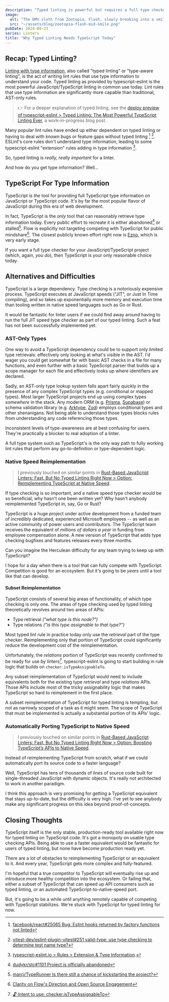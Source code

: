 ```yaml
---
description: "Typed linting is powerful but requires a full type checker to function well. Today, that means TypeScript. This is why we haven't found a suitable replacement yet."
image:
  alt: "The DMV sloth from Zootopia, Flash, slowly breaking into a smile."
  src: "~/assets/blog/zootopia-flash-mid-smile.png"
pubDate: 2024-09-23
series: Linters
title: "Why Typed Linting Needs TypeScript Today"
---
```



## Recap: Typed Linting?

[Linting with type information](https://typescript-eslint.io/getting-started/typed-linting), also called "typed linting" or "type-aware linting", is the act of writing lint rules that use type information to understand your code.
Typed linting as provided by typescript-eslint is the most powerful JavaScript/TypeScript linting in common use today.
Lint rules that use type information are significantly more capable than traditional, AST-only rules.

> 👉 For a deeper explanation of typed linting, see the [deploy preview of typescript-eslint > Typed Linting: The Most Powerful TypeScript Linting Ever](https://deploy-preview-10025--typescript-eslint.netlify.app/blog/typed-linting), a work-in-progress blog post.

Many popular lint rules have ended up either dependent on typed linting or having to deal with known bugs or feature gaps without typed linting [^eslint-plugin-react-hooks-detection-typed-linting] [^eslint-plugin-vitest-valid-type-type-checking].
ESLint's core rules don't understand type information, leading to some typescript-eslint "extension" rules adding in type information [^tseslint-extension-rules-type-checked].

So, typed linting is _really, really important_ for a linter.

And how do you get type information?
Well...

<LabeledVideo
	alt="Zootopia movie scene: Flash, a sloth working at the DMV, very slowly smiles. Judy and Nick wait patiently."
	description="I know reading about typed linting can be a bit of a slog. But I think it's very exciting information!"
	original="https://giphy.com/gifs/zootopia-dmv-xUA7aVWGYlUWCpzT7W"
	src={zootopiaFlashSmiling}
/>

## TypeScript For Type Information

TypeScript is _the_ tool for providing full TypeScript type information on JavaScript or TypeScript code.
It's by far the most popular flavor of JavaScript during this era of web development.

In fact, TypeScript is the _only_ tool that can reasonably retrieve type information today.
Every public effort to recreate it is either abandoned[^stc-abandoned] or stalled[^typerunner-stalled].
Flow is explicitly not targeting competing with TypeScript for public mindshare[^flow-blog-clarity-on-direction].
The closest publicly known effort right now is [Ezno](https://github.com/kaleidawave/ezno), which is very early stage.

If you want a full type checker for your JavaScript/TypeScript project (which, again, _you do_), then TypeScript is your only reasonable choice today.

## Alternatives and Difficulties

TypeScript is a large dependency.
Type checking is a notoriously expensive process.
TypeScript executes at JavaScript speeds ("JIT", or Just In Time compiling), and so takes up exponentially more memory and execution time than tooling written in native speed languages such as Go or Rust.

It would be fantastic for linter users if we could find away around having to run the full JIT speed type checker as part of our typed linting.
Such a feat has not been successfully implemented yet.

<LabeledVideo
	alt="Zootopia movie scene: a sloth working at the DMV very slowly stamps two papers. A waiting lioness face palms."
	description="Seen: TypeScript calculating types for a typed linting in a project utilizing Lodash, Prisma, and Zod."
	original="https://giphy.com/gifs/zootopia-dmv-3og0INAY5MLmEBubyU"
	src={zootopiaSlothStamping}
/>

### AST-Only Types

One way to avoid a TypeScript dependency could be to support only limited type retrievals: effectively only looking at what's visible in the AST.
I'd wager you could get somewhat far with basic AST checks in a file for many functions, and even further with a basic TypeScript parser that builds up a scope manager for each file and effectively looks up where identifiers are declared.

Sadly, an AST-only type lookup system falls apart fairly quickly in the presence of any complex TypeScript types (e.g. conditional or mapped types).
Most larger TypeScript projects end up using complex types _somewhere_ in the stack.
Any modern ORM (e.g. [Prisma](https://github.com/prisma/prisma), [Supabase](https://github.com/supabase/supabase)) or schema validation library (e.g. [Arktype](https://github.com/arktypeio/arktype), [Zod](https://github.com/colinhacks/zod)) employs conditional types and other shenanigans.
Not being able to understand those types blocks rules from understanding any code referencing those types.

Inconsistent levels of type-awareness are at best confusing for users.
They're practically a blocker to real adoption of a linter.

A full type system such as TypeScript's is the only way path to fully working lint rules that perform any go-to-definition or type-dependent logic.

### Native Speed Reimplementation

> I previously touched on similar points in [Rust-Based JavaScript Linters: Fast, But No Typed Linting Right Now > Option: Reimplementing TypeScript at Native Speed](/rust-based-javascript-linters-fast-but-no-typed-linting-right-now/#option-reimplementing-typescript-at-native-speed).

If type checking is so important, and a native speed type checker would be so beneficial, why hasn't one been written yet?
Why hasn't anybody reimplemented TypeScript in, say, Go or Rust?

TypeScript is a huge project under active development from a funded team of incredibly dedicated, experienced Microsoft employees -- as well as an active community of power users and contributors.
The TypeScript team receives the equivalent of _millions of dollars a year_ in funding from employee compensation alone.
A new version of TypeScript that adds type checking bugfixes and features releases every three months.

Can you imagine the Herculean difficulty for any team trying to keep up with TypeScript?

<LabeledVideo
	alt="Zootopia's Judy Hopps dramatically enacting a death, gesturing like blood pouring out her chest. Caption: 'Blood, blood, blood! And, death.'"
	description="Zootopia's Judy Hopps describing the fate of every high-profile attempt to reimplement TypeScript."
	original="https://tenor.com/view/zoo-tropolis-zootopia-lt-judy-hopps-nick-wilde-acting-gif-14399368"
	src={zootopiaBloodBloodBloodAndDeath}
/>

I hope for a day when there is a tool that can fully compete with TypeScript.
Competition is good for an ecosystem.
But it's going to be _years_ until a tool like that can develop.

#### Subset Reimplementation

TypeScript consists of several big areas of functionality, of which type checking is only one.
The areas of type checking used by typed linting theoretically revolves around two areas of APIs:

- Type retrieval _("what type is this node?")_
- Type relations _("is this type assignable to that type?")_

Most typed lint rule in practice today only use the _retrieval_ part of the type checker.
Reimplementing only that portion of TypeScript could significantly reduce the development cost of the reimplementation.

Unfortunately, the _relations_ portion of TypeScript was recently confirmed to be ready for use by linters[^tseslint-discussion-checker-is-type-assignable-to].
typescript-eslint is going to start building in rule logic that builds on `checker.isTypeAssignableTo`.

Any subset reimplementation of TypeScript would need to include equivalents both for the existing type _retrieval_ and type _relations_ APIs.
Those APIs include most of the tricky assignability logic that makes TypeScript so hard to reimplement in the first place.

A subset reimplementation of TypeScript for typed linting is tempting, but not as narrowly scoped of a task as it might seem.
The scope of TypeScript that must be implemented is actually a substantial portion of its APIs' logic.

### Automatically Porting TypeScript to Native Speed

> I previously touched on similar points in [Rust-Based JavaScript Linters: Fast, But No Typed Linting Right Now > Option: Boosting TypeScript’s APIs to Native Speed](/blog/rust-based-javascript-linters-fast-but-no-typed-linting-right-now/#option-boosting-typescripts-apis-to-native-speed).

Instead of reimplementing TypeScript from scratch, what if we could automatically port its source code to a faster language?

Well, TypeScript has tens of thousands of lines of source code built for single-threaded JavaScript with dynamic objects.
It's really not architected to work in another paradigm.

I think this approach is very promising for getting a TypeScript equivalent that stays up-to-date, but the difficulty is very high.
I've yet to see anybody make any significant progress on this idea beyond proof-of-concepts.

## Closing Thoughts

TypeScript itself is the only stable, production-ready tool available right now for typed linting on TypeScript code.
It's got a monopoly on usable type checking APIs.
Being able to use a faster equivalent would be fantastic for users of typed linting, but none have become production ready yet.

There are a lot of obstacles to reimplementing TypeScript or an equivalent to it.
And every year, TypeScript gets more complex and fully-featured.

I'm hopeful that a true competitor to TypeScript will eventually rise up and introduce more healthy competition into the ecosystem.
Or failing that, either a subset of TypeScript that can speed up API consumers such as typed linting, or an automated TypeScript-to-native-speed port.

But, it's going to be a while until anything remotely capable of competing with TypeScript stabilizes.
We're stuck with TypeScript for typed linting for now.

<LabeledVideo
	alt="Zootopia's Judy Hopps (rabbit) and Nick Wilde (fox) taking a selfie. Judy is excited, Nick is begrudging."
	description="Linting and type checking might not always get along, but the results are great."
	original="https://giphy.com/gifs/zootopia-16bJmyPvRbCDu"
	src={zootopiaJudyNickSelfie}
/>

[^eslint-plugin-react-hooks-detection-typed-linting]: [facebook/react#25065 Bug: Eslint hooks returned by factory functions not linted](https://github.com/facebook/react/issues/25065)

[^eslint-plugin-vitest-valid-type-type-checking]: [vitest-dev/eslint-plugin-vitest#251 valid-type: use type checking to determine test name type?](https://github.com/vitest-dev/eslint-plugin-vitest/issues/251)

[^flow-blog-clarity-on-direction]: [Clarity on Flow's Direction and Open Source Engagement](https://medium.com/flow-type/clarity-on-flows-direction-and-open-source-engagement-e721a4eb4d8b)

[^stc-abandoned]: [dudykr/stc#1101 Project is officially abandoned](https://github.com/dudykr/stc/issues/1101)

[^tseslint-discussion-checker-is-type-assignable-to]: [🔓 Intent to use: checker.isTypeAssignableTo](https://github.com/typescript-eslint/typescript-eslint/discussions/7936)

[^tseslint-extension-rules-type-checked]: [typescript-eslint.io > Rules > Extension & Type Information](https://typescript-eslint.io/rules/?=typeInformation-extension).

[^typerunner-stalled]: [marcj/TypeRunner Is there still a chance of kickstarting the project?](https://github.com/marcj/TypeRunner/issues/14)
